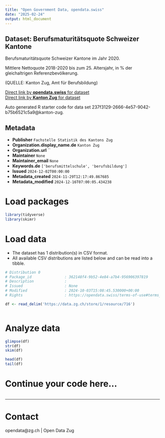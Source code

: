 ```yaml
---
title: "Open Government Data, opendata.swiss"
date: "2025-02-24"
output: html_document
---
```


## Dataset: Berufsmaturitätsquote Schweizer Kantone

Berufsmaturitätsquote Schweizer Kantone im Jahr 2020.

Mittlere Nettoquote 2018-2020 bis zum 25. Altersjahr, in % der gleichaltrigen Referenzbevölkerung.

(QUELLE: Kanton Zug, Amt für Berufsbildung)

[Direct link by **opendata.swiss** for dataset](https://opendata.swiss/de/dataset/berufsmaturitatsquote-schweizer-kantone)<br>
[Direct link by **Kanton Zug** for dataset](https://www.zg.ch/behoerden/gesundheitsdirektion/statistikfachstelle/themen/bildung/berufsbildung)

Auto generated R starter code for data set 237f3129-2666-4e57-9042-b75b6521c5a9@kanton-zug.

## Metadata

- **Publisher** `Fachstelle Statistik des Kantons Zug`
- **Organization.display_name.de** `Kanton Zug`
- **Organization.url** ``
- **Maintainer** `None`
- **Maintainer_email** `None`
- **Keywords.de** `['berufsmittelschule', 'berufsbildung']`
- **Issued** `2024-12-02T00:00:00`
- **Metadata_created** `2024-11-29T12:17:49.867685`
- **Metadata_modified** `2024-12-16T07:00:05.434238`


# Load packages

```r

library(tidyverse)
library(skimr)

```

# Load data

-   The dataset has 1 distribution(s) in CSV format.
-   All available CSV distributions are listed below and can be read into a tibble.

```r

# Distribution 0
# Package_id               : 362148f4-9b52-4e84-a7b4-956906397819
# Description              : 
# Issued                   : None
# Modified                 : 2024-10-03T15:08:45.530000+00:00
# Rights                   : https://opendata.swiss/terms-of-use#terms_open

df <- read_delim('https://data.zg.ch/store/1/resource/716')



```

# Analyze data

```r

glimpse(df)
str(df)
skim(df)

head(df)
tail(df)

```

# Continue your code here...

```r

```

------------------------------------------------------------------------

# Contact

opendata@zg.ch | Open Data Zug
